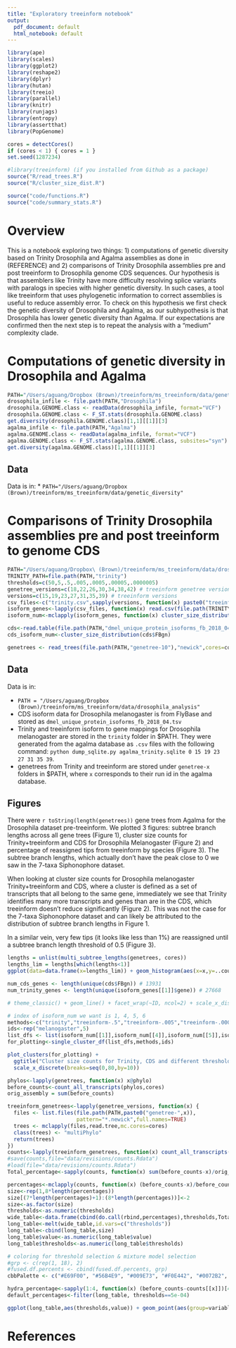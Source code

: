```yaml
---
title: "Exploratory treeinform notebook"
output:
  pdf_document: default
  html_notebook: default
---
```


```r
library(ape)
library(scales)
library(ggplot2)
library(reshape2)
library(dplyr)
library(hutan)
library(treeio)
library(parallel)
library(knitr)
library(runjags)
library(entropy)
library(assertthat)
library(PopGenome)

cores = detectCores()
if (cores < 1) { cores = 1 }
set.seed(1287234)

#library(treeinform) (if you installed from Github as a package)
source("R/read_trees.R")
source("R/cluster_size_dist.R")

source("code/functions.R")
source("code/summary_stats.R")
```

# Overview

This is a notebook exploring two things: 1) computations of genetic diversity based on Trinity Drosophila and Agalma assemblies as done in (REFERENCE) and 2) comparisons of Trinity Drosophila assemblies pre and post treeinform to Drosophila genome CDS sequences. Our hypothesis is that assemblers like Trinity have more difficulty resolving splice variants with paralogs in species with higher genetic diversity. In such cases, a tool like treeinform that uses phylogenetic information to correct assemblies is useful to reduce assembly error. To check on this hypothesis we first check the genetic diversity of Drosophila and Agalma, as our subhypothesis is that Drosophila has lower genetic diversity than Agalma. If our expectations are confirmed then the next step is to repeat the analysis with a "medium" complexity clade.

# Computations of genetic diversity in Drosophila and Agalma

```r
PATH="/Users/aguang/Dropbox (Brown)/treeinform/ms_treeinform/data/genetic_diversity"
drosophila_infile <- file.path(PATH,"Drosophila")
drosophila.GENOME.class <- readData(drosophila_infile, format="VCF")
drosophila.GENOME.class <- F_ST.stats(drosophila.GENOME.class)
get.diversity(drosophila.GENOME.class)[1,1][[1]][3]
agalma_infile <- file.path(PATH,"Agalma")
agalma.GENOME.class <- readData(agalma_infile, format="VCF")
agalma.GENOME.class <- F_ST.stats(agalma.GENOME.class, subsites="syn")
get.diversity(agalma.GENOME.class)[1,1][[1]][3]
```

## Data

Data is in:
  * `PATH="/Users/aguang/Dropbox (Brown)/treeinform/ms_treeinform/data/genetic_diversity"`

# Comparisons of Trinity Drosophila assemblies pre and post treeinform to genome CDS

```r
PATH="/Users/aguang/Dropbox\ (Brown)/treeinform/ms_treeinform/data/drosophila_analysis"
TRINITY_PATH=file.path(PATH,"trinity")
thresholds=c(50,5,.5,.005,.0005,.00005,.0000005)
genetree_versions=c(18,22,26,30,34,38,42) # treeinform genetree versions
versions=c(15,19,23,27,31,35,39) # treeinform versions
csv_files<-c("trinity.csv",sapply(versions, function(x) paste0("treeinform",x,".csv")))
isoform_genes<-lapply(csv_files, function(x) read.csv(file.path(TRINITY_PATH,x)))
isoform_num<-mclapply(isoform_genes, function(x) cluster_size_distribution(x$gene), mc.cores=cores)

cds<-read.table(file.path(PATH,"dmel_unique_protein_isoforms_fb_2018_04.tsv"),sep="\t",skip=4,col.names=c("FBgn","FB_gene_symbol","representative_protein","identical_protein(s)"),header=FALSE,fill=TRUE)
cds_isoform_num<-cluster_size_distribution(cds$FBgn)

genetrees <- read_trees(file.path(PATH,"genetree-10"),"newick",cores=cores)
```

## Data

Data is in:

 * `PATH = "/Users/aguang/Dropbox (Brown)/treeinform/ms_treeinform/data/drosophila_analysis"`
 * CDS isoform data for Drosophila melanogaster is from FlyBase and stored as
 `dmel_unique_protein_isoforms_fb_2018_04.tsv`
 * Trinity and treeinform isoform to gene mappings for Drosophila melanogaster are stored in the `trinity` folder in $PATH. They were generated from the agalma database as `.csv` files with the following command:
 `python dump_sqlite.py agalma_trinity.sqlite 0 15 19 23 27 31 35 39`.
 * genetrees from Trinity and treeinform are stored under `genetree-x` folders in $PATH, where `x` corresponds to their run id in the agalma database.

## Figures

There were `r toString(length(genetrees))` gene trees from Agalma for the Drosophila dataset pre-treeinform. We plotted 3 figures: subtree branch lengths across all gene trees (Figure 1), cluster size counts for Trinity+treeinform and CDS for Drosophila Melanogaster (Figure 2) and percentage of reassigned tips from treeinform by species (Figure 3). The subtree branch lengths, which actually don't have the peak close to 0 we saw in the 7-taxa Siphonophore dataset.

When looking at cluster size counts for Drosophila melanogaster Trinity+treeinform and CDS, where a cluster is defined as a set of transcripts that all belong to the same gene, immediately we see that Trinity identifies many more transcripts and genes than are in the CDS, which treeinform doesn't reduce significantly (Figure 2). This was not the case for the 7-taxa Siphonophore dataset and can likely be attributed to the distribution of subtree branch lengths in Figure 1.

In a similar vein, very few tips (it looks like less than 1%) are reassigned until a subtree branch length threshold of 0.5 (Figure 3).

```r
lengths = unlist(multi_subtree_lengths(genetrees, cores))
lengths_lim = lengths[which(lengths<1)]
ggplot(data=data.frame(x=lengths_lim)) + geom_histogram(aes(x=x,y=..count../sum(..count..)), binwidth=0.01, fill='white', color='black') + theme_classic() + xlab("Subtree length") + ylab("Frequency") #+ geom_vline(xintercept=0.02, linetype='dashed', color='#56B4E9') + geom_text(data=data.frame(x=0.02,y=0.08), map=aes(x=x, y=y), label="0.02", vjust=1.4, angle=90, colour="#56B4E9", size=3)
```

```r
num_cds_genes <- length(unique(cds$FBgn)) # 13931
num_trinity_genes <- length(unique(isoform_genes[[1]]$gene)) # 27668

# theme_classic() + geom_line() + facet_wrap(~ID, ncol=2) + scale_x_discrete(breaks=seq(0,70,by=10)))
```

```r
# index of isoform_num we want is 1, 4, 5, 6
methods<-c("trinity","treeinform-.5","treeinform-.005","treeinform-.0005", "CDS" )
ids<-rep("melanogaster",5)
list_dfs <- list(isoform_num[[1]],isoform_num[[4]],isoform_num[[5]],isoform_num[[6]],cds_isoform_num)
for_plotting<-single_cluster_df(list_dfs,methods,ids)

plot_clusters(for_plotting) +
  ggtitle("Cluster size counts for Trinity, CDS and different thresholds of treeinform") + 
  scale_x_discrete(breaks=seq(0,80,by=10))
```

```r
phylos<-lapply(genetrees, function(x) x@phylo)
before_counts<-count_all_transcripts(phylos,cores)
orig_assembly = sum(before_counts)

treeinform_genetrees<-lapply(genetree_versions, function(x) {
  files <- list.files(file.path(PATH,paste0("genetree-",x)),
                      pattern="*.newick",full.names=TRUE)
  trees <- mclapply(files,read.tree,mc.cores=cores)
  class(trees) <- "multiPhylo"
  return(trees)
})
counts<-lapply(treeinform_genetrees, function(x) count_all_transcripts(x,cores))
#save(counts,file="data/revisions/counts.Rdata")
#load(file="data/revisions/counts.Rdata")
Total_percentage<-sapply(counts, function(x) sum(before_counts-x)/orig_assembly)

percentages<-mclapply(counts, function(x) (before_counts-x)/before_counts,mc.cores=cores)
size<-rep(1,8*length(percentages))
size[(7*length(percentages)+1):(8*length(percentages))]<-2
size<-as.factor(size)
thresholds<-as.numeric(thresholds)
wide_table<-data.frame(cbind(do.call(rbind,percentages),thresholds,Total_percentage))
long_table<-melt(wide_table,id.vars=c("thresholds"))
long_table<-cbind(long_table,size)
long_table$value<-as.numeric(long_table$value)
long_table$thresholds<-as.numeric(long_table$thresholds)

# coloring for threshold selection & mixture model selection
#grp <- c(rep(1, 18), 2)
#fused.df.percents <- cbind(fused.df.percents, grp)
cbbPalette <- c("#E69F00", "#56B4E9", "#009E73", "#F0E442", "#0072B2", "#D55E00", "#CC79A7", "#000000")

hydra_percentage<-sapply(1:4, function(x) (before_counts-counts[[x]])[4]/sum(before_counts-counts[[x]]))
default_percentages<-filter(long_table, thresholds==5e-04)
```

```r
ggplot(long_table,aes(thresholds,value)) + geom_point(aes(group=variable,color=variable,shape=size), alpha=0.5) + geom_line(aes(group=variable,color=variable,linetype=size)) + ggtitle("Percentage of reassigned genes by species + total percentage vs threshold") + xlab("Threshold") + ylab("Percentage") + scale_x_log10() + theme_classic() + scale_shape(guide="none") + scale_linetype(guide="none") + scale_colour_manual(name="Species",labels=c("Drosophila ananassae","Drosophila melanogaster","Drosophila mojavensis","Drosophila pseudoobscura","Drosophila simulans","Drosophila virilis","Drosophila yakuba","Total"),values=cbbPalette)
```

# References
